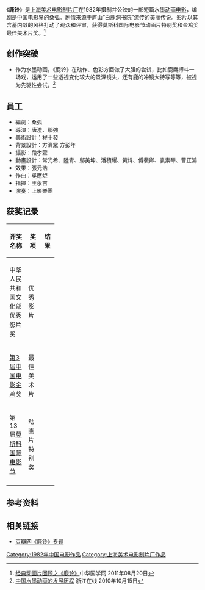 {{Infobox Film
| name               = 鹿铃
| image              = 
| caption            = 
| director           = [[唐澄|唐澄]]、[[邬强|邬强]]
| executive_producer =
| producer           = 
| writer             = [[桑弧|桑弧]]
| narrator           = 
| starring           = 
| music              = [[金复载|金复载]]
| cinematography     = [[段孝萱|段孝萱]]
| editing            = 
| studio             = [[上海美术电影制片厂|上海美术电影制片厂]]
| distributor        = 
| released           = 1982年12月1日
| runtime            = 约20[[分钟|分钟]]
| country            = {{中國大陸電影產地}}
| language           = [[汉语|汉语]]（[[普通话|普通话]]）
| budget             = 
| gross              =
| preceded_by        = 
| followed_by        = 
| cn_name            = 
| hk_name            = 
| tw_name            = 
}}
《'''鹿铃'''》是[[上海美术电影制片厂|上海美术电影制片厂]]在1982年摄制并公映的一部短篇水墨[[动画电影|动画电影]]，编剧是中国电影界的[[桑弧|桑弧]]。剧情来源于庐山“白鹿洞书院”流传的美丽传说。影片以其含蓄内敛的风格打动了观众和评审，获得莫斯科国际电影节动画片特别奖和金鸡奖最佳美术片奖。<ref>[http://www.iguoxue.cn/html/42/n-166542.html 经典动画片回顾之《鹿铃》]{{dead link|date=2018年5月 |bot=InternetArchiveBot |fix-attempted=yes }}中华国学网 2011年08月20日</ref>

==创作突破==
*作为水墨动画，《鹿铃》在动作、色彩方面做了大胆的尝试，比如鹿鹰搏斗一场戏，运用了一些透视变化较大的景深镜头，还有鹿的冲镜大特写等等，被视为先驱性尝试。<ref>[http://art.zjol.com.cn/05art/system/2010/10/15/017007343.shtml 中国水墨动画的发展历程] {{Wayback|url=http://art.zjol.com.cn/05art/system/2010/10/15/017007343.shtml |date=20160304130616 }}浙江在线 2010年10月15日</ref>

==員工==
*編劇：桑弧
*導演：唐澄、鄔強
*美術設計：程十發
*背景設計：方濟眾 方彭年
*攝影：段孝萱
*動畫設計：常光希、陸青、鄔美坤、潘積耀、黃煒、傅裴卿、袁素琴、曹正鴻
*效果：張元浩
*作曲：吳應炬
*指揮：王永吉
*演奏：上影樂團

==获奖记录==
{| class="wikitable" width="50%"
|-align=center
! width="25%"|评奖名称
! width="15%"|奖项
! width="10%"|结果
|- 
|rowspan="1"|中华人民共和国文化部优秀影片奖
| 优秀影片
| {{won}}
|-
|rowspan="1"|[[第3届中国电影金鸡奖|第3届中国电影金鸡奖]]
| 最佳美术片
| {{won}}
|-
|rowspan="1"|第13届[[莫斯科国际电影节|莫斯科国际电影节]]
| 动画片特别奖
| {{won}}
|-
|}

==参考资料==
<references/>

==相关链接==
*[http://movie.douban.com/subject/1886877/ 豆瓣网《鹿铃》专题]{{Wayback|url=http://movie.douban.com/subject/1886877/ |date=20110122002804 }}

{{中国电影金鸡奖最佳美术片}}
{{上海美术电影制片厂1980年代作品}}
[[Category:1982年中国电影作品|Category:1982年中国电影作品]]
[[Category:上海美术电影制片厂作品|Category:上海美术电影制片厂作品]]